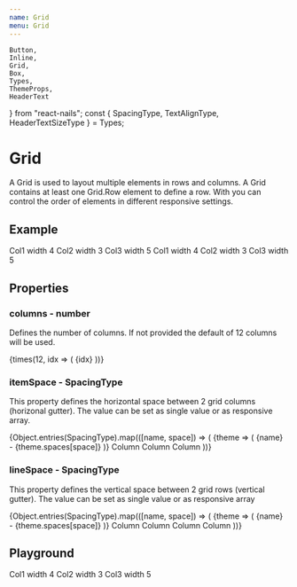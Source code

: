 ```yaml
---
name: Grid
menu: Grid
---
```


    Button,
    Inline,
    Grid,
    Box,
    Types,
    ThemeProps,
    HeaderText
} from "react-nails";
const { SpacingType, TextAlignType, HeaderTextSizeType } = Types;

# Grid

A Grid is used to layout multiple elements in rows and columns. A Grid contains at least one Grid.Row element to define a row. With you can control the order of elements in different responsive settings.

## Example

<Grid itemSpace="medium" lineSpace="medium">
    <Grid.Row>
        <Grid.Column width="4">
            <Box backgroundColor="positiveLight" space={SpacingType.Medium}>
                Col1 width 4
            </Box>
        </Grid.Column>
        <Grid.Column width="3">
            <Box backgroundColor="infoLight" space={SpacingType.Medium} stretch>
                Col2 width 3
            </Box>
        </Grid.Column>
        <Grid.Column width="5">
            <Box
                backgroundColor="negativeLight"
                space={SpacingType.Medium}
                stretch
            >
                Col3 width 5
            </Box>
        </Grid.Column>
    </Grid.Row>
    <Grid.Row>
        <Grid.Column width="4">
            <Box backgroundColor="positiveLight" space={SpacingType.Medium}>
                Col1 width 4
            </Box>
        </Grid.Column>
        <Grid.Column width="3">
            <Box backgroundColor="infoLight" space={SpacingType.Medium} stretch>
                Col2 width 3
            </Box>
        </Grid.Column>
        <Grid.Column width="5">
            <Box
                backgroundColor="negativeLight"
                space={SpacingType.Medium}
                stretch
            >
                Col3 width 5
            </Box>
        </Grid.Column>
    </Grid.Row>
</Grid>

## Properties

### columns - number

Defines the number of columns. If not provided the default of 12 columns will be used.

<Grid>
    <Grid.Row>
        {times(12, idx => (
            <Grid.Column key={idx}>
                <Box
                    key={idx}
                    border="thin"
                    borderColor="black"
                    textAlign={TextAlignType.Center}
                >
                    {idx}
                </Box>
            </Grid.Column>
        ))}
    </Grid.Row>
</Grid>

### itemSpace - SpacingType

This property defines the horizontal space between 2 grid columns (horizonal gutter). The value can be set as single value or as responsive array.

<Box>
    {Object.entries(SpacingType).map(([name, space]) => (
        <Box key={name}>
            <ThemeProps>
                {theme => (
                    <HeaderText size={HeaderTextSizeType.Small}>
                        {name} - {theme.spaces[space]}
                    </HeaderText>
                )}
            </ThemeProps>
            <Grid columns={3} itemSpace={space}>
                <Grid.Row>
                    <Grid.Column>
                        <Box
                            backgroundColor="positiveLight"
                            space={SpacingType.Medium}
                        >
                            Column
                        </Box>
                    </Grid.Column>
                    <Grid.Column>
                        <Box
                            backgroundColor="infoLight"
                            space={SpacingType.Medium}
                            textAlign="center"
                        >
                            Column
                        </Box>
                    </Grid.Column>
                    <Grid.Column>
                        <Box
                            backgroundColor="negativeLight"
                            space={SpacingType.Medium}
                            textAlign="right"
                        >
                            Column
                        </Box>
                    </Grid.Column>
                </Grid.Row>
            </Grid>
        </Box>
    ))}
</Box>

### lineSpace - SpacingType

This property defines the vertical space between 2 grid rows (vertical gutter). The value can be set as single value or as responsive array

<Box>
    {Object.entries(SpacingType).map(([name, space]) => (
        <Box>
            <ThemeProps>
                {theme => (
                    <HeaderText size={HeaderTextSizeType.Small}>
                        {name} - {theme.spaces[space]}
                    </HeaderText>
                )}
            </ThemeProps>
            <Grid columns={2} lineSpace={space}>
                <Grid.Row>
                    <Grid.Column>
                        <Box
                            backgroundColor="positiveLight"
                            space={SpacingType.Medium}
                            textAlign="center"
                        >
                            Column
                        </Box>
                    </Grid.Column>
                    <Grid.Column>
                        <Box
                            backgroundColor="infoLight"
                            space={SpacingType.Medium}
                            textAlign="center"
                        >
                            Column
                        </Box>
                    </Grid.Column>
                    <Grid.Column>
                        <Box
                            backgroundColor="negativeLight"
                            space={SpacingType.Medium}
                            textAlign="center"
                        >
                            Column
                        </Box>
                    </Grid.Column>
                    <Grid.Column>
                        <Box
                            backgroundColor="positiveLight"
                            space={SpacingType.Medium}
                            textAlign="center"
                        >
                            Column
                        </Box>
                    </Grid.Column>
                </Grid.Row>
            </Grid>
        </Box>
    ))}
</Box>

## Playground

<Playground>
    <Grid itemSpace="medium" lineSpace="medium">
        <Grid.Row>
            <Grid.Column width="4">
                <Box backgroundColor="positiveLight" space="medium">
                    Col1 width 4
                </Box>
            </Grid.Column>
            <Grid.Column width="3">
                <Box backgroundColor="infoLight" space="medium" stretch>
                    Col2 width 3
                </Box>
            </Grid.Column>
            <Grid.Column width="5">
                <Box backgroundColor="negativeLight" space="medium" stretch>
                    Col3 width 5
                </Box>
            </Grid.Column>
        </Grid.Row>
    </Grid>
</Playground>
